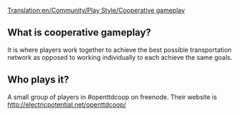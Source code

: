 [[Translation:en/Community/Play Style/Cooperative gameplay]]
==What is cooperative gameplay?==
It is where players work together to achieve the best possible transportation network as opposed to working individually to each achieve the same goals.

==Who plays it?==
A small group of players in #openttdcoop on freenode. Their website is http://electricpotential.net/openttdcoop/
